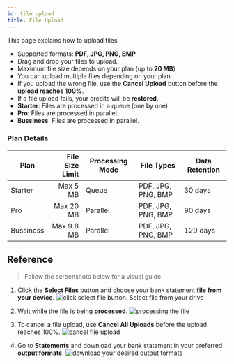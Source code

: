 ```yaml
---
id: file upload
title: File Upload
---
```


This page explains how to upload files.  

- Supported formats: **PDF, JPG, PNG, BMP**  
- Drag and drop your files to upload.  
- Maximum file size depends on your plan (up to **20 MB**)  
- You can upload multiple files depending on your plan.  
- If you upload the wrong file, use the **Cancel Upload** button before the **upload reaches 100%**.  
- If a file upload fails, your credits will be **restored**.  
- **Starter**: Files are processed in a queue (one by one).  
- **Pro**: Files are processed in parallel.  
- **Bussiness**: Files are processed in parallel.  

### Plan Details

| Plan       | File Size Limit | Processing Mode | File Types         | Data Retention |
| ---------- | --------------: | --------------- | ------------------ | -------------- |
| Starter    | Max 5 MB        | Queue           | PDF, JPG, PNG, BMP | 30 days        |
| Pro        | Max 20 MB       | Parallel        | PDF, JPG, PNG, BMP | 90 days        |
| Bussiness  | Max 9.8 MB      | Parallel        | PDF, JPG, PNG, BMP | 120 days       |


## Reference


>Follow the screenshots below for a visual guide.  

1. Click the **Select Files** button and choose your bank statement **file from your device**.
![click select file button. Select file from your drive](/images/upload-file.png)

2. Wait while the file is being **processed**.
![processing the file](/images/processing.png)

3. To cancel a file upload, use **Cancel All Uploads** before the upload reaches 100%.
![cancel file upload](/images/cancelupload1.png)

4. Go to **Statements** and download your bank statement in your preferred **output formats**.
![download your desired output formats](/images/statement.png)